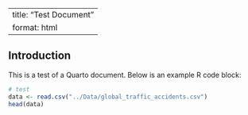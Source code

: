 
---
title: "Test Document"
format: html
---

## Introduction

This is a test of a Quarto document. Below is an example R code block:

```r
# test 
data <- read.csv("../Data/global_traffic_accidents.csv")
head(data)
```